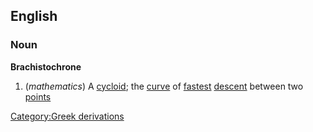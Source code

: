 ==English==
===Noun===
{{wikipedia}}
'''Brachistochrone'''
#(''mathematics'') A [[cycloid]]; the [[curve]] of [[fastest]] [[descent]] between two [[points]]
[[Category:Greek derivations]]